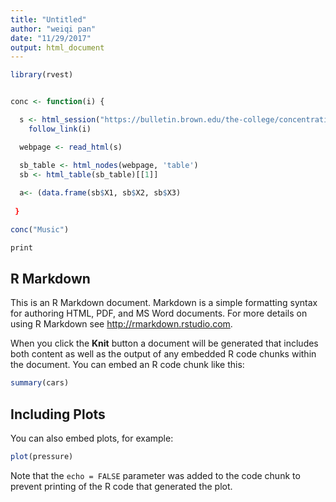 ```yaml
---
title: "Untitled"
author: "weiqi pan"
date: "11/29/2017"
output: html_document
---
```


```r
library(rvest)


conc <- function(i) {

  s <- html_session("https://bulletin.brown.edu/the-college/concentrations/") %>% 
    follow_link(i)

  webpage <- read_html(s)

  sb_table <- html_nodes(webpage, 'table')
  sb <- html_table(sb_table)[[1]]
  
  a<- (data.frame(sb$X1, sb$X2, sb$X3)
  
 }

conc("Music")

print 
```

## R Markdown

This is an R Markdown document. Markdown is a simple formatting syntax for authoring HTML, PDF, and MS Word documents. For more details on using R Markdown see <http://rmarkdown.rstudio.com>.

When you click the **Knit** button a document will be generated that includes both content as well as the output of any embedded R code chunks within the document. You can embed an R code chunk like this:

```r
summary(cars)
```

## Including Plots

You can also embed plots, for example:

```r
plot(pressure)
```

Note that the `echo = FALSE` parameter was added to the code chunk to prevent printing of the R code that generated the plot.
